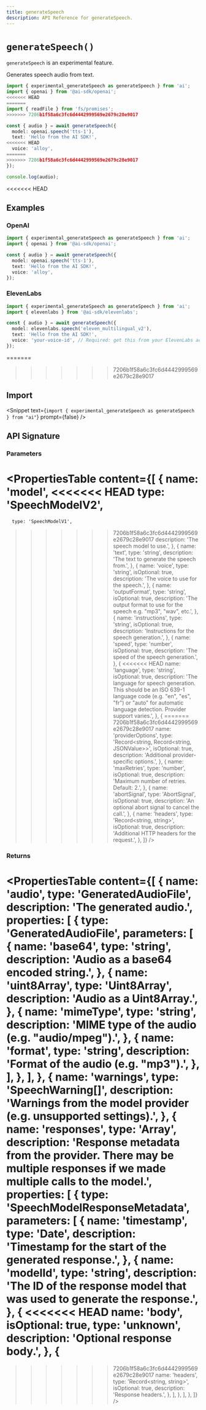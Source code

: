 ```yaml
---
title: generateSpeech
description: API Reference for generateSpeech.
---
```


# `generateSpeech()`

<Note type="warning">`generateSpeech` is an experimental feature.</Note>

Generates speech audio from text.

```ts
import { experimental_generateSpeech as generateSpeech } from 'ai';
import { openai } from '@ai-sdk/openai';
<<<<<<< HEAD
=======
import { readFile } from 'fs/promises';
>>>>>>> 7206b1f58a6c3fc6d4442999569e2679c28e9017

const { audio } = await generateSpeech({
  model: openai.speech('tts-1'),
  text: 'Hello from the AI SDK!',
<<<<<<< HEAD
  voice: 'alloy',
=======
>>>>>>> 7206b1f58a6c3fc6d4442999569e2679c28e9017
});

console.log(audio);
```

<<<<<<< HEAD
## Examples

### OpenAI

```ts
import { experimental_generateSpeech as generateSpeech } from 'ai';
import { openai } from '@ai-sdk/openai';

const { audio } = await generateSpeech({
  model: openai.speech('tts-1'),
  text: 'Hello from the AI SDK!',
  voice: 'alloy',
});
```

### ElevenLabs

```ts
import { experimental_generateSpeech as generateSpeech } from 'ai';
import { elevenlabs } from '@ai-sdk/elevenlabs';

const { audio } = await generateSpeech({
  model: elevenlabs.speech('eleven_multilingual_v2'),
  text: 'Hello from the AI SDK!',
  voice: 'your-voice-id', // Required: get this from your ElevenLabs account
});
```

=======
>>>>>>> 7206b1f58a6c3fc6d4442999569e2679c28e9017
## Import

<Snippet
  text={`import { experimental_generateSpeech as generateSpeech } from "ai"`}
  prompt={false}
/>

## API Signature

### Parameters

<PropertiesTable
  content={[
    {
      name: 'model',
<<<<<<< HEAD
      type: 'SpeechModelV2',
=======
      type: 'SpeechModelV1',
>>>>>>> 7206b1f58a6c3fc6d4442999569e2679c28e9017
      description: 'The speech model to use.',
    },
    {
      name: 'text',
      type: 'string',
      description: 'The text to generate the speech from.',
    },
    {
      name: 'voice',
      type: 'string',
      isOptional: true,
      description: 'The voice to use for the speech.',
    },
    {
      name: 'outputFormat',
      type: 'string',
      isOptional: true,
      description:
        'The output format to use for the speech e.g. "mp3", "wav", etc.',
    },
    {
      name: 'instructions',
      type: 'string',
      isOptional: true,
      description: 'Instructions for the speech generation.',
    },
    {
      name: 'speed',
      type: 'number',
      isOptional: true,
      description: 'The speed of the speech generation.',
    },
    {
<<<<<<< HEAD
      name: 'language',
      type: 'string',
      isOptional: true,
      description:
        'The language for speech generation. This should be an ISO 639-1 language code (e.g. "en", "es", "fr") or "auto" for automatic language detection. Provider support varies.',
    },
    {
=======
>>>>>>> 7206b1f58a6c3fc6d4442999569e2679c28e9017
      name: 'providerOptions',
      type: 'Record<string, Record<string, JSONValue>>',
      isOptional: true,
      description: 'Additional provider-specific options.',
    },
    {
      name: 'maxRetries',
      type: 'number',
      isOptional: true,
      description: 'Maximum number of retries. Default: 2.',
    },
    {
      name: 'abortSignal',
      type: 'AbortSignal',
      isOptional: true,
      description: 'An optional abort signal to cancel the call.',
    },
    {
      name: 'headers',
      type: 'Record<string, string>',
      isOptional: true,
      description: 'Additional HTTP headers for the request.',
    },
  ]}
/>

### Returns

<PropertiesTable
  content={[
    {
      name: 'audio',
      type: 'GeneratedAudioFile',
      description: 'The generated audio.',
      properties: [
        {
          type: 'GeneratedAudioFile',
          parameters: [
            {
              name: 'base64',
              type: 'string',
              description: 'Audio as a base64 encoded string.',
            },
            {
              name: 'uint8Array',
              type: 'Uint8Array',
              description: 'Audio as a Uint8Array.',
            },
            {
              name: 'mimeType',
              type: 'string',
              description: 'MIME type of the audio (e.g. "audio/mpeg").',
            },
            {
              name: 'format',
              type: 'string',
              description: 'Format of the audio (e.g. "mp3").',
            },
          ],
        },
      ],
    },
    {
      name: 'warnings',
      type: 'SpeechWarning[]',
      description:
        'Warnings from the model provider (e.g. unsupported settings).',
    },
    {
      name: 'responses',
      type: 'Array<SpeechModelResponseMetadata>',
      description:
        'Response metadata from the provider. There may be multiple responses if we made multiple calls to the model.',
      properties: [
        {
          type: 'SpeechModelResponseMetadata',
          parameters: [
            {
              name: 'timestamp',
              type: 'Date',
              description: 'Timestamp for the start of the generated response.',
            },
            {
              name: 'modelId',
              type: 'string',
              description:
                'The ID of the response model that was used to generate the response.',
            },
            {
<<<<<<< HEAD
              name: 'body',
              isOptional: true,
              type: 'unknown',
              description: 'Optional response body.',
            },
            {
=======
>>>>>>> 7206b1f58a6c3fc6d4442999569e2679c28e9017
              name: 'headers',
              type: 'Record<string, string>',
              isOptional: true,
              description: 'Response headers.',
            },
          ],
        },
      ],
    },
  ]}
/>
